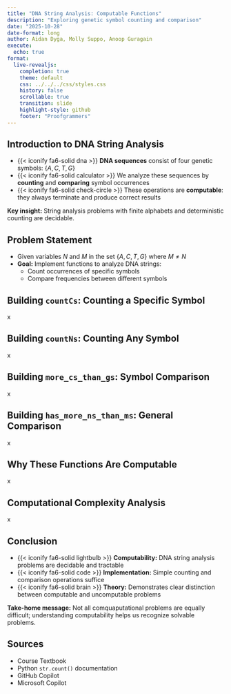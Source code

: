 ```yaml
---
title: "DNA String Analysis: Computable Functions"
description: "Exploring genetic symbol counting and comparison"
date: "2025-10-28"
date-format: long
author: Aidan Dyga, Molly Suppo, Anoop Guragain
execute:
  echo: true
format:
  live-revealjs:
    completion: true
    theme: default
    css: ../../../css/styles.css
    history: false
    scrollable: true
    transition: slide
    highlight-style: github
    footer: "Proofgrammers"
---
```


## Introduction to DNA String Analysis

::: {.incremental}
- {{< iconify fa6-solid dna >}} **DNA sequences** consist of four
  genetic symbols: $\{A, C, T, G\}$
- {{< iconify fa6-solid calculator >}} We analyze these sequences by
  **counting** and **comparing** symbol occurrences
- {{< iconify fa6-solid check-circle >}} These operations are
  **computable**: they always terminate and produce correct results
:::

::: {.fragment .fade .boxed-content style="font-size: 1.0em;"}
**Key insight:** String analysis problems with finite alphabets and
deterministic counting are decidable.
:::

## Problem Statement

::: {.incremental}
- Given variables $N$ and $M$ in the set $\{A, C, T, G\}$ where
  $M \neq N$
- **Goal:** Implement functions to analyze DNA strings:
  - Count occurrences of specific symbols
  - Compare frequencies between different symbols
:::

## Building `countCs`: Counting a Specific Symbol

x

## Building `countNs`: Counting Any Symbol

x

## Building `more_cs_than_gs`: Symbol Comparison

x

## Building `has_more_ns_than_ms`: General Comparison

x

## Why These Functions Are Computable

x

## Computational Complexity Analysis

x

## Conclusion

::: {.incremental}
- {{< iconify fa6-solid lightbulb >}} **Computability:** DNA string
  analysis problems are decidable and tractable
- {{< iconify fa6-solid code >}} **Implementation:** Simple counting and
  comparison operations suffice
- {{< iconify fa6-solid brain >}} **Theory:** Demonstrates clear
  distinction between computable and uncomputable problems
:::

::: {.fragment .fade .boxed-content style="font-size: 1.0em;"}
**Take-home message:** Not all comquaputational problems are equally
difficult; understanding computability helps us recognize solvable
problems.
:::

## Sources

::: {.fragment}
- Course Textbook
- Python `str.count()` documentation
- GitHub Copilot
- Microsoft Copilot
:::
